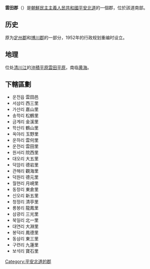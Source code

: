 {{Infobox Korean settlement
|img=DPRK Pyongbuk-Unjon.PNG
| context = north
| hangul = 운전군
| hanja = {{linktext|雲|田|郡}}
|rr=Unjeon-gun
|mr=Unjŏn-gun
| divs = 1邑、25里
| area_km2 = 383.8
}}
'''雲田郡'''（{{kor|諺=운전군|漢=雲田郡|羅=Unjŏn gun|f=y}}）是[[朝鮮民主主義人民共和國|朝鮮民主主義人民共和國]][[平安北道|平安北道]]的一個郡，位於該道南部。

== 历史 ==
原为[[定州郡|定州郡]]和[[博川郡|博川郡]]的一部分，1952年的行政规划重编时设立。
==地理==
位处[[清川江|清川江]]的[[沖積平原|沖積平原]][[雲田平原|雲田平原]]，南临[[黄海|黄海]]。
== 下轄區劃 ==
*운전읍 雲田邑 
*서삼리 西三里 
*가산리 嘉山里 
*송학리 松鶴里 
*금계리 金溪里 
*학산리 鶴山里 
*옥야리 玉野里 
*운하리 雲何里 
*운전리 雲田里 
*원서리 院西里 
*대오리 大五里 
*덕암리 德岩里 
*관해리 觀海里 
*덕원리 德元里 
*월현리 月峴里 
*동창리 東倉里 
*신오리 新五里 
*청정리 清亭里 
*룡봉리 龍鳳里 
*삼광리 三光里 
*북일리 北一里 
*대연리 大淵里 
*봉덕리 鳳德里 
*동삼리 東三里 
*구련리 九蓮里
*보석리 寶石里 
 

{{平安北道行政區劃}}

{{DEFAULTSORT:Unjon-gun}}
[[Category:平安北道的郡|Category:平安北道的郡]]